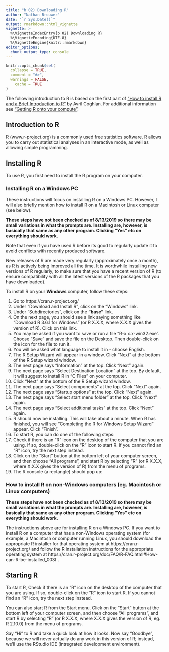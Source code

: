 ```yaml
---
title: "b 02) Downloading R"
author: "Nathan Brouwer"
date: "`r Sys.Date()`"
output: rmarkdown::html_vignette
vignette: >
  %\VignetteIndexEntry{b 02) Downloading R}
  %\VignetteEncoding{UTF-8}
  %\VignetteEngine{knitr::rmarkdown}
editor_options: 
  chunk_output_type: console
---
```


```r
knitr::opts_chunk$set(
  collapse = TRUE,
  comment = "#>",
  warnings = FALSE,
    cache = TRUE
)
```

The following introduction to R is based on the first part of ["How to install R and a Brief Introduction to R"](https://a-little-book-of-r-for-bioinformatics.readthedocs.io/en/latest/src/installr.html) by Avril Coghlan.  For additional information see ["Getting R onto your compute"](https://brouwern.github.io/BOOK_R_Ecological_Data_Science/getting-r-onto-your-computer.html).


## Introduction to R

R (www.r-project.org) is a commonly used free statistics software. R allows you to carry out statistical analyses in an interactive mode, as well as allowing simple programming.

## Installing R

To use R, you first need to install the R program on your computer.

### Installing R on a Windows PC

These instructions will focus on installing R on a Windows PC. However, I will also briefly mention how to install R on a Macintosh or Linux computer (see below).  

**These steps have not been checked as of 8/13/2019 so there may be small variations in what the prompts are.  Installing are, however, is basically that same as any other program.  Clicking "Yes" etc on everything should work.**

Note that even if you have used R before its good to regularly update it to avoid conflicts with recently produced software.

New releases of R are made very regularly (approximately once a month), as R is actively being improved all the time. It is worthwhile installing new versions of R regularly, to make sure that you have a recent version of R (to ensure compatibility with all the latest versions of the R packages that you have downloaded).

To install R on your **Windows** computer, follow these steps:

1. Go to https://cran.r-project.org/
1. Under “Download and Install R”, click on the “Windows” link.
1. Under “Subdirectories”, click on the **“base”** link.
1. On the next page, you should see a link saying something like “Download R 3.6.1 for Windows” (or R X.X.X, where X.X.X gives the version of R). Click on this link.
1. You may be asked if you want to save or run a file “R-x.x.x-win32.exe”. Choose “Save” and save the file on the Desktop. Then double-click on the icon for the file to run it.
1. You will be asked what language to install it in - choose English.
1. The R Setup Wizard will appear in a window. Click “Next” at the bottom of the R Setup wizard window.
1. The next page says “Information” at the top. Click “Next” again.
1. The next page says “Select Destination Location” at the top. By default, it will suggest to install R in “C:\Program Files” on your computer.
1. Click “Next” at the bottom of the R Setup wizard window.
1. The next page says “Select components” at the top. Click “Next” again.
1. The next page says “Startup options” at the top. Click “Next” again.
1. The next page says “Select start menu folder” at the top. Click “Next” again.
1. The next page says “Select additional tasks” at the top. Click “Next” again.
1. R should now be installing. This will take about a minute. When R has finished, you will see “Completing the R for Windows Setup Wizard” appear. Click “Finish”.
1. To start R, you can do one of the following steps:
1. Check if there is an “R” icon on the desktop of the computer that you are using. If so, double-click on the “R” icon to start R. If you cannot find an “R” icon, try the next step instead.
1. Click on the “Start” button at the bottom left of your computer screen, and then choose “All programs”, and start R by selecting “R” (or R X.X.X, where X.X.X gives the version of R) from the menu of programs.
1. The R console (a rectangle) should pop up:


### How to install R on non-Windows computers (eg. Macintosh or Linux computers)

**These steps have not been checked as of 8/13/2019 so there may be small variations in what the prompts are.  Installing are, however, is basically that same as any other program.  Clicking "Yes" etc on everything should work.**

The instructions above are for installing R on a Windows PC. If you want to install R on a computer that has a non-Windows operating system (for example, a Macintosh or computer running Linux, you should download the appropriate R installer for that operating system at https://cran.r-project.org/ and follow the R installation instructions for the appropriate operating system at https://cran.r-project.org/doc/FAQ/R-FAQ.html#How-can-R-be-installed_003f .

## Starting R 

To start R,  Check if there is an “R” icon on the desktop of the computer that you are using. If so, double-click on the “R” icon to start R. If you cannot find an “R” icon, try the next step instead.

You can also start R from the Start menu.  Click on the “Start” button at the bottom left of your computer screen, and then choose “All programs”, and start R by selecting “R” (or R X.X.X, where X.X.X gives the version of R, eg. R 2.10.0) from the menu of programs.

Say "Hi" to R and take a quick look at how it looks.  Now say "Goodbye", because we will never actually do any work in this version of R; instead, we'll use the RStudio IDE (intregrated development environment).
